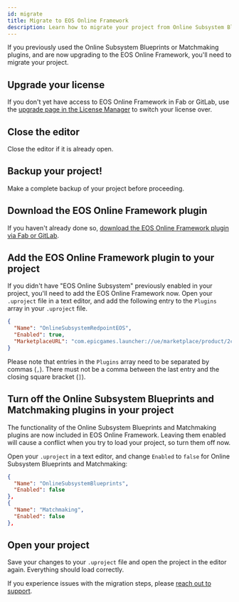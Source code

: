 ```yaml
---
id: migrate
title: Migrate to EOS Online Framework
description: Learn how to migrate your project from Online Subsystem Blueprints and Matchmaking plugins to the EOS Online Framework.
---
```


If you previously used the Online Subsystem Blueprints or Matchmaking plugins, and are now upgrading to the EOS Online Framework, you'll need to migrate your project.

## Upgrade your license

If you don't yet have access to EOS Online Framework in Fab or GitLab, use the [upgrade page in the License Manager](https://licensing.redpoint.games/upgrade) to switch your license over.

## Close the editor

Close the editor if it is already open.

## Backup your project!

Make a complete backup of your project before proceeding.

## Download the EOS Online Framework plugin

If you haven't already done so, [download the EOS Online Framework plugin via Fab or GitLab](../setup/index.mdx#install-the-plugin).

## Add the EOS Online Framework plugin to your project

If you didn't have "EOS Online Subsystem" previously enabled in your project, you'll need to add the EOS Online Framework now. Open your `.uproject` file in a text editor, and add the following entry to the `Plugins` array in your `.uproject` file.

```json
{
  "Name": "OnlineSubsystemRedpointEOS",
  "Enabled": true,
  "MarketplaceURL": "com.epicgames.launcher://ue/marketplace/product/2c92594ce5aa416c8bfbd79275389e3b"
}
```

Please note that entries in the `Plugins` array need to be separated by commas (`,`). There must not be a comma between the last entry and the closing square bracket (`]`).

## Turn off the Online Subsystem Blueprints and Matchmaking plugins in your project

The functionality of the Online Subsystem Blueprints and Matchmaking plugins are now included in EOS Online Framework. Leaving them enabled will cause a conflict when you try to load your project, so turn them off now.

Open your `.uproject` in a text editor, and change `Enabled` to `false` for Online Subsystem Blueprints and Matchmaking:

```json
{
  "Name": "OnlineSubsystemBlueprints",
  "Enabled": false
},
{
  "Name": "Matchmaking",
  "Enabled": false
},
```

## Open your project

Save your changes to your `.uproject` file and open the project in the editor again. Everything should load correctly.

If you experience issues with the migration steps, please [reach out to support](../index.mdx).
